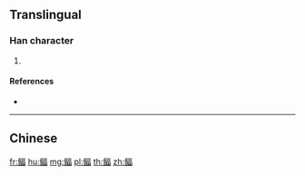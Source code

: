 {{character info/new}}
{{also|鰏}}
==Translingual==

===Han character===
{{Han char|rn=195|rad=鱼|as=10|sn=18|four=|canj=NMMRW}}

# {{defn|Han|sort=鱼10}}

====References====
* {{Han ref|kx=1480.511|hdz=74700.111|uh=9CBE|ud=40126}}

----

==Chinese==
{{zh-see|鰏}}

[[fr:鲾]]
[[hu:鲾]]
[[mg:鲾]]
[[pl:鲾]]
[[th:鲾]]
[[zh:鲾]]